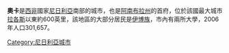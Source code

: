 {{Infobox Settlement
<!--See the Table at Infobox Settlement for all fields and descriptions of usage-->
<!-- Basic info  ---------------->
|official_name          =奧卡
|other_name             =
|native_name            = 
|nickname               = 
|settlement_type        = <!--For Town or Village (Leave blank for the default City)-->
|motto                  =
<!-- images and maps  ----------->
|image_skyline          = awka_zik_ave.jpg
|imagesize              = 300px
|image_caption          = 
|image_flag             = 
|flag_size              =
|image_seal             = 
|seal_size              =
|image_shield           = 
|shield_size            =
|image_blank_emblem     =
|blank_emblem_type      =
|blank_emblem_size      =
|image_map              = 
|mapsize                =
|map_caption            =
|image_map1             = 
|mapsize1               = 
|map_caption1           = 
|image_dot_map          =
|dot_mapsize            =
|dot_map_caption        =
|dot_x =  |dot_y =
|pushpin_map            = Nigeria<!-- the name of a location map as per http://en.wikipedia.org/wiki/Template:Location_map -->
|pushpin_label_position =bottom
|pushpin_map_caption    =
<!-- Location ------------------>
|coordinates_region     = NG
|subdivision_type       = 國家
|subdivision_name       = {{flag|Nigeria}}
|subdivision_type1      = 州
|subdivision_name1      = [[阿南布拉州|阿南布拉州]]
|subdivision_type2      = 
|subdivision_name2      = 
|subdivision_type3      = 
|subdivision_name3      = 
|subdivision_type4      = 
|subdivision_name4      =
<!-- Politics ----------------->
|government_footnotes   =
|government_type        = 
|leader_title           = 
|leader_name            = 
|leader_title1          = 
<!-- for places with, say, both a mayor and a city manager -->
|leader_name1           = 
|leader_title2          =
|leader_name2           =
|leader_title3          =
|leader_name3           =
|leader_title4          =
|leader_name4           =
|established_title      =  <!-- Settled -->
|established_date       =   
|established_title2     =  <!-- Incorporated (town) -->
|established_date2      = 
|established_title3     =  <!-- Incorporated (city) -->
|established_date3      =
<!-- Area    --------------------->
|area_magnitude         = 
|unit_pref                =Imperial <!--Enter: Imperial, if Imperial (metric) is desired-->
|area_footnotes           =
|area_total_km2           = 
|area_land_km2            = 
|area_water_km2           =
|area_total_sq_mi         = 
|area_land_sq_mi          =
|area_water_sq_mi         =
|area_water_percent       = 
|area_urban_km2           =
|area_urban_sq_mi         =
|area_metro_km2           =
|area_metro_sq_mi         =
|area_blank1_title        =
|area_blank1_km2          =
|area_blank1_sq_mi        =
<!-- Population   ----------------------->
|population_as_of               =  2006
|population_footnotes           =  
|population_note                =
|population_total               =  301,657
|population_density_km2         =  
|population_density_sq_mi       =
|population_metro               =
|population_density_metro_km2   =
|population_density_metro_sq_mi =
|population_urban               =
|population_density_urban_km2   =
|population_density_urban_sq_mi =
|population_blank1_title        =
|population_blank1              =
|population_blank2_title        =
|population_blank2              =
|population_density_blank1_km2 =   
|population_density_blank1_sq_mi =
<!-- General information  --------------->
|timezone               = [[西非時間|西非時間]]
|utc_offset             = +1
|latd=6 |latm=12 |lats=25 |latNS=N
|longd=7 |longm=04 |longs=04 |longEW=E
|elevation_footnotes    =  <!--for references: use <ref> </ref> tags-->
|elevation_m            = 
|elevation_ft           =
<!-- Area/postal codes & others -------->
|postal_code_type       =  <!-- enter ZIP code, Postcode, Post code, Postal code... -->
|postal_code            =
|area_code              =
|blank_name             =
|blank_info             =
|blank1_name            =
|blank1_info            =
|website                = 
|footnotes              = 
}} 

'''奧卡'''是[[西非|西非]]國家[[尼日利亞|尼日利亞]]南部的城市，也是[[阿南布拉州|阿南布拉州]]的首府，位於該國最大城市[[拉各斯|拉各斯]]以東約600英里，該地區的大部分居民是[[伊博族|伊博族]]，市內有兩所大學，2006年人口301,657。

{{coord|6|12|25|N|7|04|04|E|region:NG_type:city(176858)|display=title}}

[[Category:尼日利亞城市|Category:尼日利亞城市]]